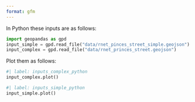 ```yaml
---
format: gfm
---
```


In Python these inputs are as follows:

```python
import geopandas as gpd
input_simple = gpd.read_file("data/rnet_pinces_street_simple.geojson")
input_complex = gpd.read_file("data/rnet_princes_street.geojson")
```

Plot them as follows:

```python
#| label: inputs_complex_python
input_complex.plot()
```

```python
#| label: inputs_simple_python
input_simple.plot()
```
